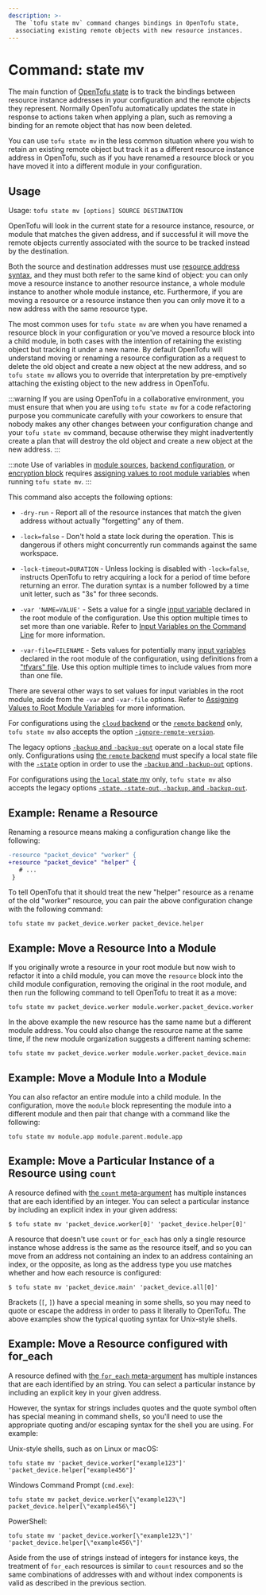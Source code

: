 ```yaml
---
description: >-
  The `tofu state mv` command changes bindings in OpenTofu state,
  associating existing remote objects with new resource instances.
---
```


# Command: state mv

The main function of [OpenTofu state](../../../language/state/index.mdx) is
to track the bindings between resource instance addresses in your configuration
and the remote objects they represent. Normally OpenTofu automatically
updates the state in response to actions taken when applying a plan, such as
removing a binding for an remote object that has now been deleted.

You can use `tofu state mv` in the less common situation where you wish
to retain an existing remote object but track it as a different resource
instance address in OpenTofu, such as if you have renamed a resource block
or you have moved it into a different module in your configuration.

## Usage

Usage: `tofu state mv [options] SOURCE DESTINATION`

OpenTofu will look in the current state for a resource instance, resource,
or module that matches the given address, and if successful it will move the
remote objects currently associated with the source to be tracked instead
by the destination.

Both the source and destination addresses must use
[resource address syntax](../../../cli/state/resource-addressing.mdx), and
they must both refer to the same kind of object: you can only move a resource
instance to another resource instance, a whole module instance to another
whole module instance, etc. Furthermore, if you are moving a resource or
a resource instance then you can only move it to a new address with the
same resource type.

The most common uses for `tofu state mv` are when you have renamed a
resource block in your configuration or you've moved a resource block into
a child module, in both cases with the intention of retaining the existing
object but tracking it under a new name. By default OpenTofu will understand
moving or renaming a resource configuration as a request to delete the old
object and create a new object at the new address, and so `tofu state mv`
allows you to override that interpretation by pre-emptively attaching the
existing object to the new address in OpenTofu.

:::warning
If you are using OpenTofu in a collaborative environment, you
must ensure that when you are using `tofu state mv` for a code refactoring
purpose you communicate carefully with your coworkers to ensure that nobody
makes any other changes between your configuration change and your
`tofu state mv` command, because otherwise they might inadvertently create
a plan that will destroy the old object and create a new object at the new
address.
:::

:::note
Use of variables in [module sources](../../../language/modules/sources.mdx#support-for-variable-and-local-evaluation),
[backend configuration](../../../language/settings/backends/configuration.mdx#variables-and-locals),
or [encryption block](../../../language/state/encryption.mdx#configuration)
requires [assigning values to root module variables](../../../language/values/variables.mdx#assigning-values-to-root-module-variables)
when running `tofu state mv`.
:::

This command also accepts the following options:

- `-dry-run` - Report all of the resource instances that match the given
  address without actually "forgetting" any of them.

- `-lock=false` - Don't hold a state lock during the operation. This is
  dangerous if others might concurrently run commands against the same
  workspace.

- `-lock-timeout=DURATION` - Unless locking is disabled with `-lock=false`,
  instructs OpenTofu to retry acquiring a lock for a period of time before
  returning an error. The duration syntax is a number followed by a time
  unit letter, such as "3s" for three seconds.

* `-var 'NAME=VALUE'` - Sets a value for a single
  [input variable](../../../language/values/variables.mdx) declared in the
  root module of the configuration. Use this option multiple times to set
  more than one variable. Refer to
  [Input Variables on the Command Line](../plan.mdx#input-variables-on-the-command-line) for more information.

* `-var-file=FILENAME` - Sets values for potentially many
  [input variables](../../../language/values/variables.mdx) declared in the
  root module of the configuration, using definitions from a
  ["tfvars" file](../../../language/values/variables.mdx#variable-definitions-tfvars-files).
  Use this option multiple times to include values from more than one file.

There are several other ways to set values for input variables in the root
module, aside from the `-var` and `-var-file` options. Refer to
[Assigning Values to Root Module Variables](../../../language/values/variables.mdx#assigning-values-to-root-module-variables) for more information.

For configurations using the [`cloud` backend](../../../cli/cloud/index.mdx) or the [`remote` backend](../../../language/settings/backends/remote.mdx)
only, `tofu state mv`
also accepts the option
[`-ignore-remote-version`](../../../cli/cloud/command-line-arguments.mdx#ignore-remote-version).

The legacy options [`-backup` and `-backup-out`](../../../language/settings/backends/local.mdx#command-line-arguments)
operate on a local state file only. Configurations using
[the `remote` backend](../../../language/settings/backends/remote.mdx)
must specify a local state file with the [`-state`](../../../language/settings/backends/local.mdx#command-line-arguments)
option in order to use the [`-backup` and `-backup-out`](../../../language/settings/backends/local.mdx#command-line-arguments)
options.

For configurations using
[the `local` state mv](../../../language/settings/backends/local.mdx) only,
`tofu state mv` also accepts the legacy options
[`-state`, `-state-out`, `-backup`, and `-backup-out`](../../../language/settings/backends/local.mdx#command-line-arguments).

## Example: Rename a Resource

Renaming a resource means making a configuration change like the following:

```diff
-resource "packet_device" "worker" {
+resource "packet_device" "helper" {
   # ...
 }
```

To tell OpenTofu that it should treat the new "helper" resource as a rename
of the old "worker" resource, you can pair the above configuration change
with the following command:

```shell
tofu state mv packet_device.worker packet_device.helper
```

## Example: Move a Resource Into a Module

If you originally wrote a resource in your root module but now wish to refactor
it into a child module, you can move the `resource` block into the child
module configuration, removing the original in the root module, and then
run the following command to tell OpenTofu to treat it as a move:

```shell
tofu state mv packet_device.worker module.worker.packet_device.worker
```

In the above example the new resource has the same name but a different module
address. You could also change the resource name at the same time, if the new
module organization suggests a different naming scheme:

```shell
tofu state mv packet_device.worker module.worker.packet_device.main
```

## Example: Move a Module Into a Module

You can also refactor an entire module into a child module. In the
configuration, move the `module` block representing the module into a different
module and then pair that change with a command like the following:

```shell
tofu state mv module.app module.parent.module.app
```

## Example: Move a Particular Instance of a Resource using `count`

A resource defined with [the `count` meta-argument](../../../language/meta-arguments/count.mdx)
has multiple instances that are each identified by an integer. You can
select a particular instance by including an explicit index in your given
address:

```shell
$ tofu state mv 'packet_device.worker[0]' 'packet_device.helper[0]'
```

A resource that doesn't use `count` or `for_each` has only a single resource
instance whose address is the same as the resource itself, and so you can
move from an address not containing an index to an address containing an index,
or the opposite, as long as the address type you use matches whether and how
each resource is configured:

```shell
$ tofu state mv 'packet_device.main' 'packet_device.all[0]'
```

Brackets (`[`, `]`) have a special meaning in some shells, so you may need to
quote or escape the address in order to pass it literally to OpenTofu.
The above examples show the typical quoting syntax for Unix-style shells.

## Example: Move a Resource configured with for_each

A resource defined with [the `for_each` meta-argument](../../../language/meta-arguments/for_each.mdx)
has multiple instances that are each identified by an string. You can
select a particular instance by including an explicit key in your given
address.

However, the syntax for strings includes quotes and the quote symbol often
has special meaning in command shells, so you'll need to use the appropriate
quoting and/or escaping syntax for the shell you are using. For example:

Unix-style shells, such as on Linux or macOS:

```shell
tofu state mv 'packet_device.worker["example123"]' 'packet_device.helper["example456"]'
```

Windows Command Prompt (`cmd.exe`):

```shell
tofu state mv packet_device.worker[\"example123\"] packet_device.helper[\"example456\"]
```

PowerShell:

```shell
tofu state mv 'packet_device.worker[\"example123\"]' 'packet_device.helper[\"example456\"]'
```

Aside from the use of strings instead of integers for instance keys, the
treatment of `for_each` resources is similar to `count` resources and so
the same combinations of addresses with and without index components is
valid as described in the previous section.
